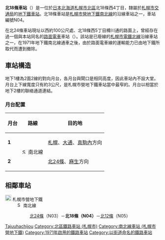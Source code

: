 {{NoteTA |G1=Railway |G2=Transport
|1=zh-cn:地铁; zh-hk:地鐵; zh-mo:地鐵; zh-sg:地铁; zh-tw:地下鐵;
|2=zh-hans:北18条站; zh-hk:北18條站; zh-tw:北18條車站;
}}
{{日本車站資訊
|公司色    = green
|文字色  = 
|站名    = 北18條站
|圖片    = Kita juhachi jo-station.JPG
|pxl    = 300px
|圖片說明= 1號出入口
|日文原名= 北18条
|平假名= きたじゅうはちじょう
|羅馬拼音= Kita jūhachi jō
|前一站  = N03 [[北24條站|北24條]]
|前一站距離   = 0.9
|後一站距離   = 0.8
|後一站  = [[北12條站|北12條]] N05
|電報略號= 
|車站編號  = {{車站編號c|green|N04}}
|所屬公司= [[File:ST_Logo.svg|20px]] [[札幌市交通局|札幌市交通局]]
|所屬路線= [[File:Subway_SapporoNamboku.svg|15px]] [[札幌市營地下鐵南北線|札幌市營地下鐵南北線]]
|距離  = 3.1
|起點站  = [[麻生站|麻生]]
|所在地  = [[札幌市|札幌市]][[北區_(札幌市)|北區]]北18條西4丁目
|座標    = {{coord|43|4|53.6|N|141|20|48.3|E|region:JP}}
|車站構造  = [[地底車站|地底車站]]
|月台配置  = 2面2線
|啟用年月日= 1971年（昭和46年）12月16日 
|廢站年月日= 
|乘客人數= 7,422
|統計年度= 2015年度
|轉車    =
|備註    = 
}}
'''北18條車站'''（{{jpn|j=北18条駅|hg=きたじゅうはちじょうえき|rm=Kita-jūhachi-jō eki|f=y}}）是一位於[[日本|日本]][[北海道|北海道]][[札幌市|札幌市]][[北區_(札幌市)|北區]]北18條西4丁目，隸屬於[[札幌市交通局|札幌市交通局]]的[[鐵路車站|地下鐵車站]]。北18條車站是[[札幌市營地下鐵南北線|札幌市營地下鐵南北線]]的沿線車站之一，車站編號N04。

在北24條車站現址以西約100公尺處、北18條西5丁目樽川通的路面上，曾經存在過一個與本站同名的[[路面電車|路面電車]]車站（{{lang|ja|北18条停留場}}）。該站是已廢線的[[札幌市電|札幌市電]][[鐵北線|鐵北線]]沿線車站之一，在1971年地下鐵南北線通車之後，由於路面電車線的運輸能力已由地下鐵所取代而遭到撤除。

== 車站構造 ==
地下1樓為2面2線的對向月台，各月台與閘口是相同高度，因此車站內不設大堂。月台上下線寬度只有約3公尺，是札幌市營地下鐵車站當中最窄的。月台以相當於地下2樓的聯絡通道連結。
=== 月台配置 ===
{| class=wikitable
|-
!月台!!路線!!目的地
|-
|'''1'''
|rowspan=2|[[File:Subway_SapporoNamboku.svg|15px]] 南北線
|[[札幌站_(札幌市營地下鐵)|札幌]]、[[大通站_(北海道)|大通]]、[[真駒內站|真駒內]]方向
|-
|'''2'''
|[[北24條站|北24條]]、[[麻生站|麻生]]方向
|}

== 相鄰車站 ==
; [[File:ST_Logo.svg|20px]] 札幌市營地下鐵
: [[File:Subway_SapporoNamboku.svg|15px]] 南北線
:: [[北24條站|北24條]]（N03）－'''北18條（N04）'''－[[北12條站|北12條]]（N05）

{{南北線 (札幌市營地下鐵)}}

{{DEFAULTSORT:Kita-Juhachijo}}
[[Category:日本鐵路車站_Ki|Tajuuhachijou]]
[[Category:北區鐵路車站_(札幌市)|Category:北區鐵路車站 (札幌市)]]
[[Category:南北線車站_(札幌市營地下鐵)|Category:南北線車站 (札幌市營地下鐵)]]
[[Category:1971年啟用的鐵路車站|Category:1971年啟用的鐵路車站]]
[[Category:以街道命名的鐵路車站|Category:以街道命名的鐵路車站]]